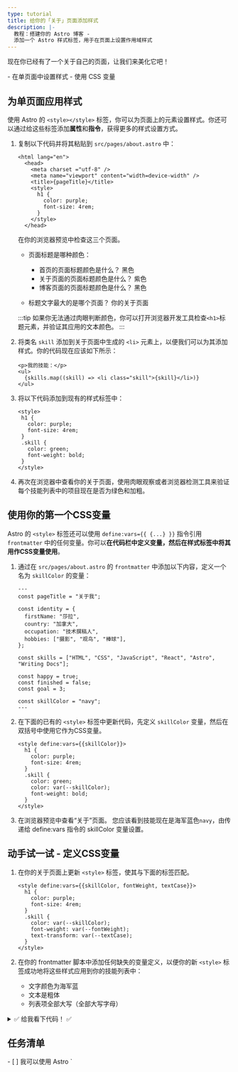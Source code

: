 ```yaml
---
type: tutorial
title: 给你的「关于」页面添加样式
description: |-
  教程：搭建你的 Astro 博客 -
  添加一个 Astro 样式标签，用于在页面上设置作用域样式
---
```


现在你已经有了一个关于自己的页面，让我们来美化它吧！

<PreCheck>
  - 在单页面中设置样式
  - 使用 CSS 变量
</PreCheck>

## 为单页面应用样式

使用 Astro 的 `<style></style>` 标签，你可以为页面上的元素设置样式。你还可以通过给这些标签添加**属性**和**指令**，获得更多的样式设置方式。

1. 复制以下代码并将其粘贴到 `src/pages/about.astro` 中：

    ```astro title="src/pages/about.astro" ins={6-11}
    <html lang="en">
      <head>
        <meta charset ="utf-8" />
        <meta name="viewport" content="width=device-width" />
        <title>{pageTitle}</title>
        <style>
          h1 {
            color: purple;
            font-size: 4rem;
          }
        </style>
      </head> 

    ```

    在你的浏览器预览中检查这三个页面。
    
    - 页面标题是哪种颜色：

        - 首页的页面标题颜色是什么？  <Spoiler>黑色</Spoiler>
        - 关于页面的页面标题颜色是什么？ <Spoiler>紫色</Spoiler>
        - 博客页面的页面标题颜色是什么？ <Spoiler>黑色</Spoiler>

    - 标题文字最大的是哪个页面？ <Spoiler>你的关于页面</Spoiler>

    :::tip
    如果你无法通过肉眼判断颜色，你可以打开浏览器开发工具检查`<h1>`标题元素，并验证其应用的文本颜色。
    :::

2. 将类名 `skill` 添加到关于页面中生成的 `<li>` 元素上，以便我们可以为其添加样式。你的代码现在应该如下所示：
  
    ```astro title="src/pages/about.astro" 'class="skill"'
    <p>我的技能：</p>
    <ul>
      {skills.map((skill) => <li class="skill">{skill}</li>)}
    </ul>
    ```

3. 将以下代码添加到现有的样式标签中：

     ```astro title="src/pages/about.astro" ins={6-9}
    <style>
      h1 {
        color: purple;
        font-size: 4rem;
      }
      .skill {
        color: green;
        font-weight: bold;
      }
    </style>
    ```


  4. 再次在浏览器中查看你的关于页面，使用肉眼观察或者浏览器检测工具来验证每个技能列表中的项目现在是否为绿色和加粗。

## 使用你的第一个CSS变量
Astro 的 `<style>` 标签还可以使用 `define:vars={{ {...} }}` 指令引用 `frontmatter` 中的任何变量。你可以**在代码栏中定义变量，然后在样式标签中将其用作CSS变量使用**。

1. 通过在 `src/pages/about.astro` 的 `frontmatter` 中添加以下内容，定义一个名为 `skillColor` 的变量：

    ```astro title="src/pages/about.astro" ins={17}
    ---
    const pageTitle = "关于我";

    const identity = {
      firstName: "莎拉",
      country: "加拿大",
      occupation: "技术撰稿人",
      hobbies: ["摄影", "观鸟", "棒球"],
    };

    const skills = ["HTML", "CSS", "JavaScript", "React", "Astro", "Writing Docs"];

    const happy = true;
    const finished = false;
    const goal = 3;
  
    const skillColor = "navy";
    ---
    ```

2. 在下面的已有的 `<style>` 标签中更新代码，先定义 `skillColor` 变量，然后在双括号中使用它作为CSS变量。

    ```astro title="src/pages/about.astro" "define:vars={{skillColor}}" "var(--skillColor)" del={7} ins={8}
    <style define:vars={{skillColor}}> 
      h1 {
        color: purple;
        font-size: 4rem;
      }
      .skill {
        color: green;
        color: var(--skillColor);
        font-weight: bold;
      }
    </style>
    ```

3. 在浏览器预览中查看“关于”页面。 您应该看到技能现在是海军蓝色`navy`，由传递给 define:vars 指令的 skillColor 变量设置。

<Box icon="puzzle-piece">

## 动手试一试 - 定义CSS变量
 
 1. 在你的关于页面上更新 `<style>` 标签，使其与下面的标签匹配。

    ```astro title="src/pages/about.astro"
    <style define:vars={{skillColor, fontWeight, textCase}}>
      h1 {
        color: purple;
        font-size: 4rem;
      }
      .skill {
        color: var(--skillColor);
        font-weight: var(--fontWeight);
        text-transform: var(--textCase);
      }
    </style>
    ```
 
 2. 在你的 frontmatter 脚本中添加任何缺失的变量定义，以便你的新 `<style>` 标签成功地将这些样式应用到你的技能列表中：
    - 文字颜色为海军蓝
    - 文本是粗体
    - 列表项全部大写（全部大写字母）

<details>
<summary>✅ 给我看下代码！ ✅</summary>

```astro title="src/pages/about.astro" ins={18-19}
---
const pageTitle = "关于我";

const identity = {
  firstName: "莎拉",
  country: "加拿大",
  occupation: "技术撰稿人",
  hobbies: ["摄影", "观鸟", "棒球"],
};

const skills = ["HTML", "CSS", "JavaScript", "React", "Astro", "Writing Docs"];

const happy = true;
const finished = false;
const goal = 3;

const skillColor = "navy";
const fontWeight = "bold";
const textCase = "uppercase";
---
```
</details>

</Box>

<Box icon="check-list">

## 任务清单

<Checklist>
- [ ] 我可以使用 Astro `<style>` 标签将 CSS 样式添加到单个页面。
- [ ] 我可以使用变量来设置页面上元素的样式。
</Checklist>
</Box>

### 相关资源
- [Astro 和 JSX 间的差异比较](/zh-cn/core-concepts/astro-components/#astro-和-jsx-间的差异)
- [Astro `<style>` 标签](/zh-cn/guides/styling/#在-astro-进行设计)
- [Astro 里的 CSS 变量](/zh-cn/guides/styling/#css-变量)
